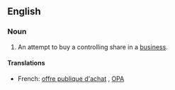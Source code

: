 ==English==
===Noun===
{{en-noun|sg=[[takeover]] [[bid]]}}

# {{British}} An attempt to buy a controlling share in a [[business]].

====Translations====
*French: [[offre publique d'achat]] {{f}}, [[OPA]] {{f}}